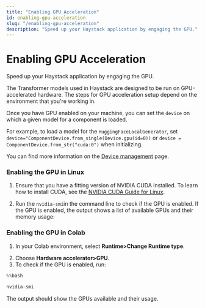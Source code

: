 ```yaml
---
title: "Enabling GPU Acceleration"
id: enabling-gpu-acceleration
slug: "/enabling-gpu-acceleration"
description: "Speed up your Haystack application by engaging the GPU."
---
```



# Enabling GPU Acceleration

Speed up your Haystack application by engaging the GPU.

The Transformer models used in Haystack are designed to be run on GPU-accelerated hardware. The steps for GPU acceleration setup depend on the environment that you're working in.

Once you have GPU enabled on your machine, you can set the `device` on which a given model for a component is loaded.

For example, to load a model for the `HuggingFaceLocalGenerator`, set `device="ComponentDevice.from_single(Device.gpu(id=0))` or `device = ComponentDevice.from_str("cuda:0")` when initializing.

You can find more information on the [Device management](../concepts/device-management.mdx) page.

### Enabling the GPU in Linux

1. Ensure that you have a fitting version of NVIDIA CUDA installed. To learn how to install CUDA, see the [NVIDIA CUDA Guide for Linux](https://docs.nvidia.com/cuda/cuda-installation-guide-linux/index.html).

2. Run the `nvidia-smi`in the command line to check if the GPU is enabled. If the GPU is enabled, the output shows a list of available GPUs and their memory usage:
   <ClickableImage src="/img/b44c7f4-gpu_enabled_cropped.png" alt="A screenshot of the command output with the name of the GPU device and its memory usage highlighted." />

### Enabling the GPU in Colab

1. In your Colab environment, select **Runtime>Change Runtime type**.

<ClickableImage src="/img/85079c7-68747470733a2f2f7261772e67697468756275736572636f6e74656e742e636f6d2f646565707365742d61692f686179737461636b2f6d61696e2f646f63732f696d672f636f6c61625f6770755f72756e74696d652e6a7067.jpeg" alt="None" />

2. Choose **Hardware accelerator>GPU**.
3. To check if the GPU is enabled, run:

```python python
%%bash

nvidia-smi
```

The output should show the GPUs available and their usage.
